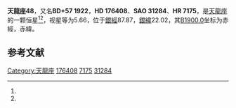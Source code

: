 {{Starbox begin
| name = 天龍座48
}}
{{Starbox observe
| epoch = [[J2000.0|J2000.0]]
| constell = [[天龍座|天龍座]]<ref name=SIMBAD>{{cite web
 | url=http://simbad.u-strasbg.fr/simbad/sim-id?Ident=HR+7175
 | title=Pulsating variable Star
 | publisher=Centre de Données astronomiques de Strasbourg
 | work=SIMBAD
 | accessdate=2012-07-13
 | archive-date=2016-03-19
 | archive-url=https://web.archive.org/web/20160319012528/http://simbad.u-strasbg.fr/simbad/sim-id?Ident=HR+7175
 | dead-url=no
 }}</ref><ref name=DATA>{{cite web
 | url=http://vizier.u-strasbg.fr/viz-bin/VizieR-5?-out.add=.&-source=5050&-corr=PK=HR&-out.max=9999&HR=7175
 | title =VizieR Detailed Page
 | accessdate=2012-07-13}}</ref>
| 星官 = 
| ra = {{RA|18|56|45}}<ref name=SIMBAD /><ref name=DATA />
| dec = {{DEC|+57|48|54}}<ref name=SIMBAD /><ref name=DATA />
| appmag_v = 5.66<ref name=SIMBAD /><ref name=DATA />
}}
{{Starbox character
| class = K1III<ref name=SIMBAD /><ref name=DATA />
| b-v = 1.15<ref name=SIMBAD /><ref name=DATA />
| u-b = 1.19<ref name=SIMBAD /><ref name=DATA />
| r-i = <ref name=SIMBAD /><ref name=DATA />
| variable = 
}}
{{Starbox astrometry
| radial_v = 1.19
| prop_mo_ra = -34
| parallax = 0.018
| p_error = 
}}
{{Starbox catalog
| names =BD+57 1922，[[SAO星表|SAO]] 31284，[[HD星表|HD]] 176408，[[HR星表|HR]] 7175}}
{{Starbox reference |Simbad=HR+7175}}
{{Starbox end}}

'''天龍座48'''，又名'''BD+57 1922'''，'''HD 176408'''、'''SAO 31284'''、'''HR 7175'''，是[[天龍座|天龍座]]的一颗恒星<ref name=SIMBAD /><ref name=DATA />，视星等为5.66，位于[[銀道座標系|銀經]]87.87，[[銀道座標系|銀緯]]22.02，其[[B1900.0|B1900.0]]坐标为赤經{{RA|18|55|3.5}}，赤緯{{DEC|+57|22.02|56}}。

== 参考文献 ==
{{reflist}}

{{star-stub}}

{{天龍座恒星}}
{{星官|扶筐|7|4}}
[[Category:天龍座|Category:天龍座]]
[[Category:HD和HDE天體|176408]]
[[Category:HR天體|7175]]
[[Category:SAO天體|31284]]